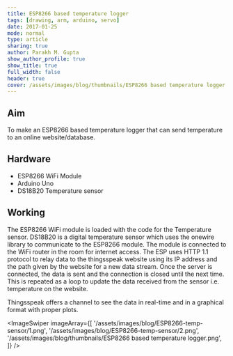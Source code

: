 ```yaml
---
title: ESP8266 based temperature logger
tags: [drawing, arm, arduino, servo]
date: 2017-01-25
mode: normal
type: article
sharing: true
author: Parakh M. Gupta
show_author_profile: true
show_title: true
full_width: false
header: true
cover: /assets/images/blog/thumbnails/ESP8266 based temperature logger.png
---
```


## Aim

To make an ESP8266 based temperature logger that can send temperature to an online website/database.

## Hardware

- ESP8266 WiFi Module
- Arduino Uno
- DS18B20 Temperature sensor

## Working

The ESP8266 WiFi module is loaded with the code for the Temperature sensor. DS18B20 is a digital temperature sensor which uses the onewire library to communicate to the ESP8266 module. The module is connected to the WiFi router in the room for internet access. The ESP uses HTTP 1.1 protocol to relay data to the thingsspeak website using its IP address and the path given by the website for a new data stream. Once the server is connected, the data is sent and the connection is closed until the next time. This is repeated as a loop to update the data received from the sensor i.e. temperature on the website.

Thingsspeak offers a channel to see the data in real-time and in a graphical format with proper plots.

<ImageSwiper
  imageArray={[
    '/assets/images/blog/ESP8266-temp-sensor/1.png',
    '/assets/images/blog/ESP8266-temp-sensor/2.png',
    '/assets/images/blog/thumbnails/ESP8266 based temperature logger.png',
  ]}
/>
